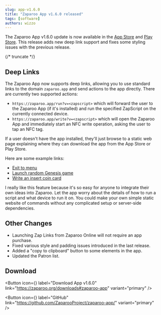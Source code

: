 ```yaml
---
slug: app-v1.6.0
title: "Zaparoo App v1.6.0 released"
tags: [software]
authors: wizzo
---
```


The Zaparoo App v1.6.0 update is now available in the [App
Store](https://apps.apple.com/us/app/zaparoo/id6480331015) and [Play
Store](https://play.google.com/store/apps/details?id=dev.wizzo.tapto). This
release adds new deep link support and fixes some styling issues with
the previous release.

{/* truncate */}

## Deep Links

The Zaparoo App now supports deep links, allowing you to use standard links to the
domain `zaparoo.app` and send actions to the app directly. There are currently
two supported actions:

- `https://zaparoo.app/run?v=<zapscript>` which will forward the user to the
  Zaparoo App (if it's installed) and run the specified ZapScript on the currently
  connected device.
- `https://zaparoo.app/write?v=<zapscript>` which will open the Zaparoo App and
  immediately start an NFC write operation, asking the user to tap an NFC tag.

If a user doesn't have the app installed, they'll just browse to a static web page
explaining where they can download the app from the App Store or Play Store.

Here are some example links:

- [Exit to menu](https://zaparoo.app/run?v=**launch.system:menu)
- [Launch random Genesis game](https://zaparoo.app/run?v=**launch.random:Genesis)
- [Write an insert coin card](https://zaparoo.app/write?v=**input.coinp1:1)

I really like this feature because it's so easy for anyone to integrate their
own ideas into Zaparoo. Let the app worry about the details of how to run a script
and what device to run it on. You could make your own simple static website of
commands without any complicated setup or server-side dependencies.

## Other Changes

- Launching Zap Links from Zaparoo Online will not require an app purchase.
- Fixed various style and padding issues introduced in the last release.
- Added a "copy to clipboard" button to some elements in the app.
- Updated the Patron list.

## Download

<Button
  icon={<FAIcon icon="download" />}
  label="Download App v1.6.0"
  link="https://zaparoo.org/downloads#zaparoo-app"
  variant="primary"
/>

<Button
  icon={<FAIcon icon="fa-brands fa-github" />}
  label="GitHub"
  link="https://github.com/ZaparooProject/zaparoo-app/"
  variant="primary"
/>
